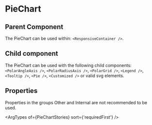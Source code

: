 
# PieChart

<Meta of={PieChartStories} />

<Canvas of={PieChartStories.Simple} layout='padded'/>

## Parent Component

The PieChart can be used within: `<ResponsiveContainer />`.

## Child component

The PieChart can be used with the following child components: `<PolarAngleAxis />`, `<PolarRadiusAxis />`, `<PolarGrid />`, `<Legend />`, `<Tooltip />`, `<Pie />`, `<Customized />` or valid svg elements.

## Properties

Properties in the groups Other and Internal are not recommended to be used.

<ArgTypes of={PieChartStories} sort={'requiredFirst'} />
